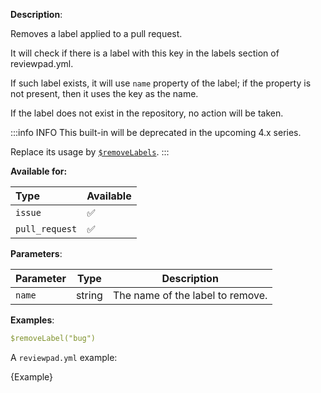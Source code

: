 
**Description**:

Removes a label applied to a pull request.

It will check if there is a label with this key in the labels section of reviewpad.yml.

If such label exists, it will use `name` property of the label; if the property is not present, then it uses the key as the name.

If the label does not exist in the repository, no action will be taken.

:::info INFO
This built-in will be deprecated in the upcoming 4.x series.

Replace its usage by [`$removeLabels`](/guides/built-ins#removeLabels).
:::

**Available for:**

| Type           | Available |
| :------------- | :-------- |
| `issue`        | ✅        |
| `pull_request` | ✅        |

**Parameters**:

| Parameter | Type   | Description                      |
| --------- | ------ | -------------------------------- |
| `name`    | string | The name of the label to remove. |

**Examples**:

```yml
$removeLabel("bug")
```

A `reviewpad.yml` example:

<CodeBlock language="yml">{Example}</CodeBlock>
